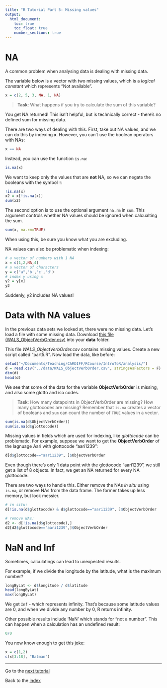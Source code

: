 ```yaml
---
title: "R Tutorial Part 5: Missing values"
output:
  html_document:
    toc: true
    toc_float: true
    number_sections: true
---
```


# NA

A common problem when analysing data is dealing with missing data.  

The variable below is a vector with two missing values, which is a *logical constant* which represents "Not available".

```r
x = c(2, 5, 3, NA, 1, NA)
```

> **Task**: What happens if you try to calculate the sum of this variable?

You get NA returned!  This isn't helpful, but is technically correct - there's no defined sum for missing data.

There are two ways of dealing with this.  First, take out NA values, and we can do this by indexing **x**.  However, you can't use the boolean operators with NAs:

```r
x == NA
```

Instead, you can use the function `is.na`:

```r
is.na(x)
```

We want to keep only the values that are **not** NA, so we can negate the booleans with the symbol `!`:

```r
!is.na(x)
x2 = x[!is.na(x)]
sum(x2)
```

The second option is to use the optional argument `na.rm` in `sum`.  This argument controls whether NA values should be ignored when calcualting the sum.

```r
sum(x, na.rm=TRUE)
```

When using this, be sure you know what you are excluding.

NA values can also be problematic when indexing:

```r
# a vector of numbers with 1 NA
x = c(1,2,NA,4)
# a vector of characters
y = c("a",'b','c','d')
# index y using x
y2 = y[x]
y2
```

Suddenly, y2 includes NA values!

# Data with NA values

In the previous data sets we looked at, there were no missing data. Let's load a file with some missing data. Download <a href="https://raw.githubusercontent.com/seannyD/IntroToRForTheLanguageSciences/master/data/WALS_ObjectVerbOrder.csv" download>this file (WALS_ObjectVerbOrder.csv)</a> into your **data** folder.

This file *WALS_ObjectVerbOrder.csv* contains missing values. Create a new script called "part5.R". Now load the data, like before:

```r
setwd("~/Documents/Teaching/CARDIFF/RCourse/IntroToR/analysis/")
d = read.csv("../data/WALS_ObjectVerbOrder.csv", stringsAsFactors = F)
dim(d)
head(d)
```

We see that some of the data for the variable **ObjectVerbOrder** is missing, and also some glotto and iso codes.

> **Task**: How many datapoints in ObjectVerbOrder are missing?  How many glottocodes are missing?  Remember that `is.na` creates a vector of booleans and `sum` can count the number of `TRUE` values in a vector.

```r
sum(is.na(d$ObjectVerbOrder))
sum(is.na(d$glottocode))
```

Missing values in fields which are used for indexing, like *glottocode* can be problematic.  For example, suppose we want to get the **ObjectVerbOrder** of the lagnuage Aari with glottocode "aari1239":

```r
d[d$glottocode=="aari1239", ]$ObjectVerbOrder
```

Even though there's only 1 data point with the glottocode "aari1239", we still get a list of 8 objects.  In fact, we get an NA returned for every NA glottocode.

There are two ways to handle this.  Either remove the NAs *in situ* using `is.na`, or remove NAs from the data frame.  The former takes up less memory, but look messier.

```r
# in situ:
d[!is.na(d$glottocode) & d$glottocode=="aari1239", ]$ObjectVerbOrder

# remove NAs:
d2 <- d[!is.na(d$glottocode),]
d2[d2$glottocode=="aari1239",]$ObjectVerbOrder
```


# NaN and Inf

Sometimes, calculatings can lead to unexpected results.

For example, if we divide the longitude by the latitude, what is the maximum number?

```r
longByLat <- d$longitude / d$latitude
head(longByLat)
max(longByLat)
```

We get `Inf` - which represents infinity.  That's because some latitude values are 0, and when we divide any number by 0, R returns infinity.

Other possible results include 'NaN' which stands for "not a number".  This can happen when a calculation has an undefined result:

```r
0/0
```


You now know enough to get this joke:

```r
x = c(1,2)
c(x[3:18], "Batman")
```


---

Go to the [next tutorial](IntroToR_6.html)

Back to the [index](../index.html)